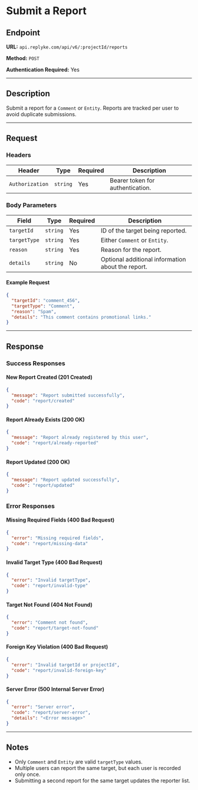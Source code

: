 # Submit a Report

## Endpoint

**URL:** `api.replyke.com/api/v6/:projectId/reports`

**Method:** `POST`

**Authentication Required:** Yes

---

## Description

Submit a report for a `Comment` or `Entity`. Reports are tracked per user to avoid duplicate submissions.

---

## Request

### Headers

| Header          | Type     | Required | Description                      |
| --------------- | -------- | -------- | -------------------------------- |
| `Authorization` | `string` | Yes      | Bearer token for authentication. |

### Body Parameters

| Field        | Type     | Required | Description                                       |
| ------------ | -------- | -------- | ------------------------------------------------- |
| `targetId`   | `string` | Yes      | ID of the target being reported.                  |
| `targetType` | `string` | Yes      | Either `Comment` or `Entity`.                     |
| `reason`     | `string` | Yes      | Reason for the report.                            |
| `details`    | `string` | No       | Optional additional information about the report. |

#### Example Request

```json
{
  "targetId": "comment_456",
  "targetType": "Comment",
  "reason": "Spam",
  "details": "This comment contains promotional links."
}
```

---

## Response

### Success Responses

#### New Report Created (201 Created)

```json
{
  "message": "Report submitted successfully",
  "code": "report/created"
}
```

#### Report Already Exists (200 OK)

```json
{
  "message": "Report already registered by this user",
  "code": "report/already-reported"
}
```

#### Report Updated (200 OK)

```json
{
  "message": "Report updated successfully",
  "code": "report/updated"
}
```

### Error Responses

#### Missing Required Fields (400 Bad Request)

```json
{
  "error": "Missing required fields",
  "code": "report/missing-data"
}
```

#### Invalid Target Type (400 Bad Request)

```json
{
  "error": "Invalid targetType",
  "code": "report/invalid-type"
}
```

#### Target Not Found (404 Not Found)

```json
{
  "error": "Comment not found",
  "code": "report/target-not-found"
}
```

#### Foreign Key Violation (400 Bad Request)

```json
{
  "error": "Invalid targetId or projectId",
  "code": "report/invalid-foreign-key"
}
```

#### Server Error (500 Internal Server Error)

```json
{
  "error": "Server error",
  "code": "report/server-error",
  "details": "<Error message>"
}
```

---

## Notes

- Only `Comment` and `Entity` are valid `targetType` values.
- Multiple users can report the same target, but each user is recorded only once.
- Submitting a second report for the same target updates the reporter list.
